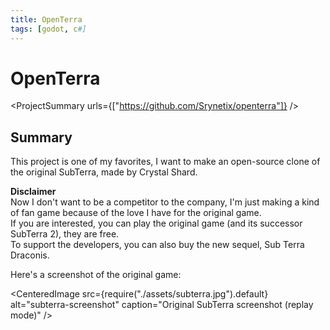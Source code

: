 ```yaml
---
title: OpenTerra
tags: [godot, c#]
---
```


<Back name="Projects" link="../../" />

# OpenTerra

<ProjectSummary urls={["https://github.com/Srynetix/openterra"]} />

## Summary

This project is one of my favorites, I want to make an open-source clone of the original <ELink href="http://crystalshard.net/old/cs_curvy.php?p=6">SubTerra, made by Crystal Shard</ELink>.

**Disclaimer**  
Now I don't want to be a competitor to the company, I'm just making a kind of fan game because of the love I have for the original game.  
If you are interested, you can play the original game (and its successor SubTerra 2), they are free.  
To support the developers, you can also buy the new sequel, <ELink href="http://crystalshard.net/?g=2">Sub Terra Draconis</ELink>.

Here's a screenshot of the original game:

<CenteredImage
  src={require("./assets/subterra.jpg").default}
  alt="subterra-screenshot"
  caption="Original SubTerra screenshot (replay mode)"
/>
